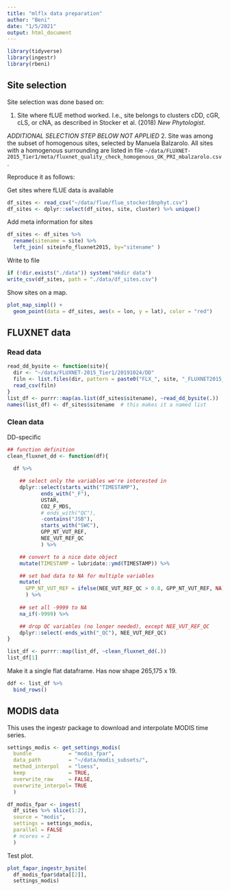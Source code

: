 ```yaml
---
title: "mlflx data preparation"
author: "Beni"
date: "1/5/2021"
output: html_document
---
```



```r
library(tidyverse)
library(ingestr)
library(rbeni)
```

## Site selection

Site selection was done based on:

1. Site where fLUE method worked. I.e., site belongs to clusters cDD, cGR, cLS, or cNA, as described in Stocker et al. (2018) *New Phytologist*.

*ADDITIONAL SELECTION STEP BELOW NOT APPLIED*
2. Site was among the subset of homogenous sites, selected by Manuela Balzarolo. All sites with a homogenous surrounding are listed in file `~/data/FLUXNET-2015_Tier1/meta/fluxnet_quality_check_homogenous_OK_PRI_mbalzarolo.csv`. 

Reproduce it as follows:

Get sites where fLUE data is available
```r
df_sites <- read_csv("~/data/flue/flue_stocker18nphyt.csv")
df_sites <- dplyr::select(df_sites, site, cluster) %>% unique()
```

Add meta information for sites
```r
df_sites <- df_sites %>% 
  rename(sitename = site) %>% 
  left_join( siteinfo_fluxnet2015, by="sitename" )
```

<!-- Get list of sites with homogenous surrounding and subset fLUE sites based on that list -->
<!-- ```{r} -->
<!-- df_homo <- read_csv("~/data/FLUXNET-2015_Tier1/meta/fluxnet_quality_check_homogenous_OK_PRI_mbalzarolo.csv") -->

<!-- df_flue_sites <- df_flue_sites %>%  -->
<!--   mutate(homogenous_mbalzarolo = sitename %in% df_homo$sitename) -->

<!-- df_sub_homo <- df_flue_sites %>%  -->
<!--   dplyr::filter( homogenous_mbalzarolo & cluster %in% c("cGR", "cDD", "cLS", "cNA") ) -->
<!-- ``` -->

Write to file
```r
if (!dir.exists("./data")) system("mkdir data")
write_csv(df_sites, path = "./data/df_sites.csv")
```

Show sites on a map.
```r
plot_map_simpl() +
  geom_point(data = df_sites, aes(x = lon, y = lat), color = "red")
```

## FLUXNET data

### Read data

```r
read_dd_bysite <- function(site){
  dir <- "~/data/FLUXNET-2015_Tier1/20191024/DD"
  filn <- list.files(dir, pattern = paste0("FLX_", site, "_FLUXNET2015_FULLSET_DD_"), full.names = TRUE)
  read_csv(filn)
}
list_df <- purrr::map(as.list(df_sites$sitename), ~read_dd_bysite(.))
names(list_df) <- df_sites$sitename  # this makes it a named list
```

### Clean data

DD-specific
```r
## function definition
clean_fluxnet_dd <- function(df){
  
  df %>%

    ## select only the variables we're interested in
    dplyr::select(starts_with("TIMESTAMP"),
           ends_with("_F"),
           USTAR,
           CO2_F_MDS,
           # ends_with("QC"),
           -contains("JSB"),
           starts_with("SWC"),
           GPP_NT_VUT_REF,
           NEE_VUT_REF_QC
           ) %>%

    ## convert to a nice date object
    mutate(TIMESTAMP = lubridate::ymd(TIMESTAMP)) %>%

    ## set bad data to NA for multiple variables
    mutate(
      GPP_NT_VUT_REF = ifelse(NEE_VUT_REF_QC > 0.8, GPP_NT_VUT_REF, NA)
      ) %>%
    
    ## set all -9999 to NA
    na_if(-9999) %>%

    ## drop QC variables (no longer needed), except NEE_VUT_REF_QC
    dplyr::select(-ends_with("_QC"), NEE_VUT_REF_QC)
}

list_df <- purrr::map(list_df, ~clean_fluxnet_dd(.))
list_df[1]
```

Make it a single flat dataframe. Has now shape 265,175 x 19.
```r
ddf <- list_df %>% 
  bind_rows()
```



<!-- HH-specific -->
<!-- ```{r} -->
<!-- clean_fluxnet_hh <- function(df){ -->

<!--   df <- df %>%  -->

<!--     ## select only the variables we're interested in -->
<!--     dplyr::select( -->
<!--       starts_with("TIMESTAMP"), -->
<!--       ends_with("_F"), -->
<!--       CO2_F_MDS, -->
<!--       PPFD_IN,  -->
<!--       GPP_NT_VUT_REF, -->
<!--       starts_with("SWC_F_MDS"), -->
<!--       NEE_VUT_REF_QC, -->
<!--       USTAR, VPD, RH, -->
<!--       ends_with("QC"), -->
<!--       -contains("JSB"), -->
<!--       NIGHT -->
<!--       ) %>%  -->

<!--     ## convert to nice time object -->
<!--     mutate_at(vars(starts_with("TIMESTAMP_")), ymd_hm) %>%  -->

<!--     ## set bad data to NA for multiple variables -->
<!--     mutate( -->
<!--       GPP_NT_VUT_REF = ifelse(NEE_VUT_REF_QC %in% c(0,1), GPP_NT_VUT_REF, NA), -->
<!--       TA_F = ifelse(TA_F_QC %in% c(0,1), TA_F, NA), -->
<!--       SW_IN_F = ifelse(SW_IN_F_QC %in% c(0,1), SW_IN_F, NA), -->
<!--       LW_IN_F = ifelse(LW_IN_F_QC %in% c(0,1,2), LW_IN_F, NA),   # relaxing filter criterion -->
<!--       VPD_F = ifelse(VPD_F_QC %in% c(0,1), VPD_F, NA), -->
<!--       PA_F = ifelse(PA_F_QC %in% c(0,1,2), PA_F, NA),   # relaxing filter criterion -->
<!--       P_F = ifelse(P_F_QC %in% c(0,1,2), P_F, NA),   # relaxing filter criterion -->
<!--       WS_F = ifelse(WS_F_QC %in% c(0,1), WS_F, NA), -->
<!--       CO2_F_MDS = ifelse(CO2_F_MDS_QC %in% c(0,1), CO2_F_MDS, NA), -->
<!--       SWC_F_MDS_1 = ifelse(SWC_F_MDS_1_QC %in% c(0,1), SWC_F_MDS_1, NA), -->
<!--       SWC_F_MDS_2 = ifelse(SWC_F_MDS_2_QC %in% c(0,1), SWC_F_MDS_2, NA), -->
<!--       SWC_F_MDS_3 = ifelse(SWC_F_MDS_3_QC %in% c(0,1), SWC_F_MDS_3, NA), -->
<!--       SWC_F_MDS_4 = ifelse(SWC_F_MDS_4_QC %in% c(0,1), SWC_F_MDS_4, NA) -->
<!--       ) %>% -->

<!--     ## set all -9999 to NA -->
<!--     na_if(-9999) %>% -->

<!--     ## drop QC variables (no longer needed), except NEE_VUT_REF_QC -->
<!--     dplyr::select(-ends_with("_QC"), NEE_VUT_REF_QC) -->

<!--   return(df) -->
<!-- } -->
<!-- ``` -->




## MODIS data

This uses the ingestr package to download and interpolate MODIS time series.

```r
settings_modis <- get_settings_modis(
  bundle            = "modis_fpar",
  data_path         = "~/data/modis_subsets/",
  method_interpol   = "loess",
  keep              = TRUE,
  overwrite_raw     = FALSE,
  overwrite_interpol= TRUE
  )

df_modis_fpar <- ingest(
  df_sites %>% slice(1:2), 
  source = "modis",
  settings = settings_modis, 
  parallel = FALSE
  # ncores = 2
  )
```

Test plot.
```r
plot_fapar_ingestr_bysite(
  df_modis_fpar$data[[2]], 
  settings_modis)
```
